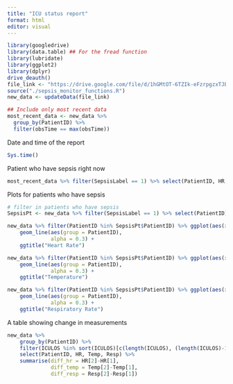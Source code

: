 ```yaml
---
title: "ICU status report"
format: html
editor: visual
---
```


```r
library(googledrive)
library(data.table) ## For the fread function
library(lubridate)
library(ggplot2)
library(dplyr)
drive_deauth()
file_link <- "https://drive.google.com/file/d/1hGMtOT-6TZIk-eFzrpgzxTJBGAj1SEwH/view?usp=share_link"
source("./sepsis_monitor_functions.R")
new_data <- updateData(file_link)

## Include only most recent data
most_recent_data <- new_data %>%
  group_by(PatientID) %>%
  filter(obsTime == max(obsTime))
```

Date and time of the report

```r
Sys.time()
```

Patient who have sepsis right now

```r
most_recent_data %>% filter(SepsisLabel == 1) %>% select(PatientID, HR, Temp, Resp)
```

Plots for patients who have sepsis

```r
# filter in patients who have sepsis
SepsisPt <- new_data %>% filter(SepsisLabel == 1) %>% select(PatientID) %>% unique() 

new_data %>% filter(PatientID %in% SepsisPt$PatientID) %>% ggplot(aes(x = ICULOS, y = HR)) +
    geom_line(aes(group = PatientID),
              alpha = 0.3) +
    ggtitle("Heart Rate")

new_data %>% filter(PatientID %in% SepsisPt$PatientID) %>% ggplot(aes(x = ICULOS, y = Temp)) +
    geom_line(aes(group = PatientID),
              alpha = 0.3) +
    ggtitle("Temperature")

new_data %>% filter(PatientID %in% SepsisPt$PatientID) %>% ggplot(aes(x = ICULOS, y = Resp)) +
    geom_line(aes(group = PatientID),
              alpha = 0.3) +
    ggtitle("Respiratory Rate")
```

A table showing change in measurements

```r
new_data %>% 
    group_by(PatientID) %>% 
    filter(ICULOS %in% sort(ICULOS)[c(length(ICULOS), (length(ICULOS)-1))]) %>% 
    select(PatientID, HR, Temp, Resp) %>% 
    summarise(diff_hr = HR[2]-HR[1],
              diff_temp = Temp[2]-Temp[1],
              diff_resp = Resp[2]-Resp[1])

```










